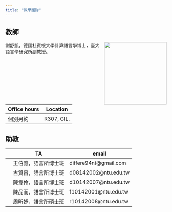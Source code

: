 ```yaml
---
title: "教學團隊"
---
```


## 教師

![](images/me2022.jpg){style="float:right;padding: 0 0 0 10px;" fig-alt="Headshot of Dr. Shu-Kai Hsieh" width="195"}

謝舒凱，德國杜賓根大學計算語言學博士，臺大語言學研究所副教授。

| Office hours | Location   |
|--------------|------------|
| 個別另約     | R307, GIL. |

## 助教

|     | TA                 | email |
|:---:|--------------------|-------|
|     | 王伯雅，語言所博士班 |   differe94nt@gmail.com   |
|     | 古貿昌，語言所博士班 |   d08142002@ntu.edu.tw    |
|     | 陳韋伶，語言所博士班 |   d10142007@ntu.edu.tw    |
|     | 陳品而，語言所博士班 |   f10142001@ntu.edu.tw    |
|     | 周昕妤，語言所碩士班 |   r10142008@ntu.edu.tw    |
